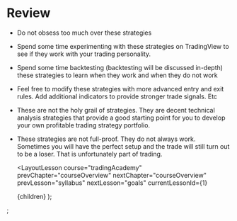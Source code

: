 
# Review

- Do not obsess too much over these strategies
- Spend some time experimenting with these strategies on TradingView to see if they work with your trading personality.
- Spend some time backtesting (backtesting will be discussed in-depth) these strategies to learn when they work and when they do not work
- Feel free to modify these strategies with more advanced entry and exit rules. Add additional indicators to provide stronger trade signals. Etc
- These are not the holy grail of strategies. They are decent technical analysis strategies that provide a good starting point for you to develop your own profitable trading strategy portfolio.
- These strategies are not full-proof. They do not always work. Sometimes you will have the perfect setup and the trade will still turn out to be a loser. That is unfortunately part of trading.

  <LayoutLesson
    course="tradingAcademy"
    prevChapter="courseOverview"
    nextChapter="courseOverview"
    prevLesson="syllabus"
    nextLesson="goals"
    currentLessonId={1}
  >
    {children}
  </LayoutLesson>
);

;
